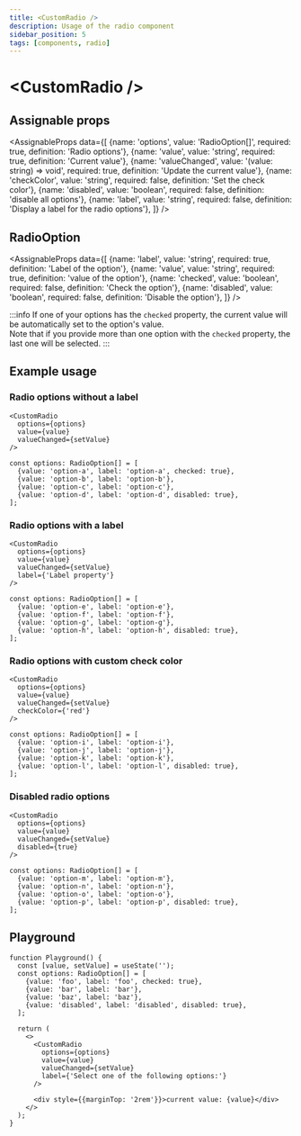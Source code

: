 ```yaml
---
title: <CustomRadio />
description: Usage of the radio component
sidebar_position: 5
tags: [components, radio]
---
```


# \<CustomRadio />

## Assignable props
<AssignableProps
  data={[
    {name: 'options', value: 'RadioOption[]', required: true, definition: 'Radio options'},
    {name: 'value', value: 'string', required: true, definition: 'Current value'},
    {name: 'valueChanged', value: '(value: string) => void', required: true, definition: 'Update the current value'},
    {name: 'checkColor', value: 'string', required: false, definition: 'Set the check color'},
    {name: 'disabled', value: 'boolean', required: false, definition: 'disable all options'},
    {name: 'label', value: 'string', required: false, definition: 'Display a label for the radio options'},
  ]}
/>

## RadioOption
<AssignableProps
  data={[
    {name: 'label', value: 'string', required: true, definition: 'Label of the option'},
    {name: 'value', value: 'string', required: true, definition: 'value of the option'},
    {name: 'checked', value: 'boolean', required: false, definition: 'Check the option'},
    {name: 'disabled', value: 'boolean', required: false, definition: 'Disable the option'},
  ]}
/>

:::info
If one of your options has the `checked` property, the current value will be automatically set to the option's value. \
Note that if you provide more than one option with the `checked` property, the last one will be selected.
:::

## Example usage

### Radio options without a label
<RadioExample/>

&NewLine;

```tsx
<CustomRadio
  options={options}
  value={value}
  valueChanged={setValue}
/>
```

```tsx title="Radio options"
const options: RadioOption[] = [
  {value: 'option-a', label: 'option-a', checked: true},
  {value: 'option-b', label: 'option-b'},
  {value: 'option-c', label: 'option-c'},
  {value: 'option-d', label: 'option-d', disabled: true},
];
```

### Radio options with a label
<RadioLabel/>

&NewLine;

```tsx
<CustomRadio
  options={options}
  value={value}
  valueChanged={setValue}
  label={'Label property'}
/>
```

```tsx title="Radio options"
const options: RadioOption[] = [
  {value: 'option-e', label: 'option-e'},
  {value: 'option-f', label: 'option-f'},
  {value: 'option-g', label: 'option-g'},
  {value: 'option-h', label: 'option-h', disabled: true},
];
```

### Radio options with custom check color
<RadioColor/>

&NewLine;

```tsx
<CustomRadio
  options={options}
  value={value}
  valueChanged={setValue}
  checkColor={'red'}
/>
```

```tsx title="Radio options"
const options: RadioOption[] = [
  {value: 'option-i', label: 'option-i'},
  {value: 'option-j', label: 'option-j'},
  {value: 'option-k', label: 'option-k'},
  {value: 'option-l', label: 'option-l', disabled: true},
];
```

### Disabled radio options
<RadioDisabled/>

&NewLine;

```tsx
<CustomRadio
  options={options}
  value={value}
  valueChanged={setValue}
  disabled={true}
/>
```

```tsx title="Radio options"
const options: RadioOption[] = [
  {value: 'option-m', label: 'option-m'},
  {value: 'option-n', label: 'option-n'},
  {value: 'option-o', label: 'option-o'},
  {value: 'option-p', label: 'option-p', disabled: true},
];
```

## Playground
```tsx live
function Playground() {
  const [value, setValue] = useState('');
  const options: RadioOption[] = [
    {value: 'foo', label: 'foo', checked: true},
    {value: 'bar', label: 'bar'},
    {value: 'baz', label: 'baz'},
    {value: 'disabled', label: 'disabled', disabled: true},
  ];

  return (
    <>
      <CustomRadio
        options={options}
        value={value}
        valueChanged={setValue}
        label={'Select one of the following options:'}
      />

      <div style={{marginTop: '2rem'}}>current value: {value}</div>
    </>
  );
}
```